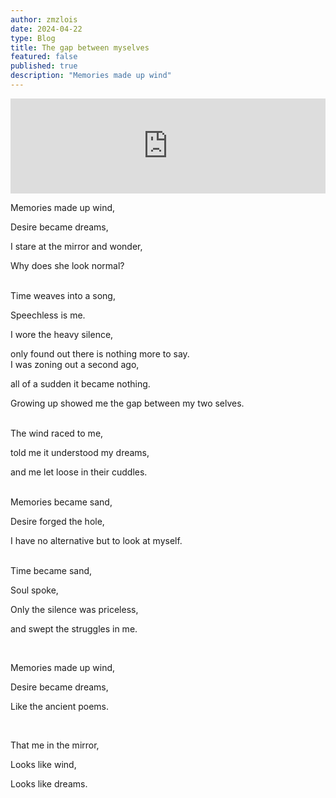 ```yaml
---
author: zmzlois
date: 2024-04-22
type: Blog
title: The gap between myselves
featured: false
published: true
description: "Memories made up wind"
---
```

<iframe style={{borderRadius:12}} src="https://open.spotify.com/embed/track/4vS7RLfTmvRWgTAsppItvN?utm_source=generator&theme=0" width="100%" height="152" frameBorder="0" allowfullscreen="" allow="autoplay; clipboard-write; encrypted-media; fullscreen; picture-in-picture" loading="lazy"></iframe>

Memories made up wind,

Desire became dreams,

I stare at the mirror and wonder,

Why does she look normal?

<br/>
Time weaves into a song,

Speechless is me. 

I wore the heavy silence,

only found out there is nothing more to say. 
<br/>
I was zoning out a second ago,

all of a sudden it became nothing.

Growing up showed me the gap between my two selves. 

<br/>
The wind raced to me,

told me it understood my dreams, 

and me let loose in their cuddles. 

<br/>
Memories became sand,

Desire forged the hole, 

I have no alternative but to look at myself. 

<br/>
Time became sand, 

Soul spoke, 

Only the silence was priceless,

and swept the struggles in me.

<br/>

Memories made up wind,

Desire became dreams,

Like the ancient poems. 

<br/>

That me in the mirror, 

Looks like wind, 

Looks like dreams.